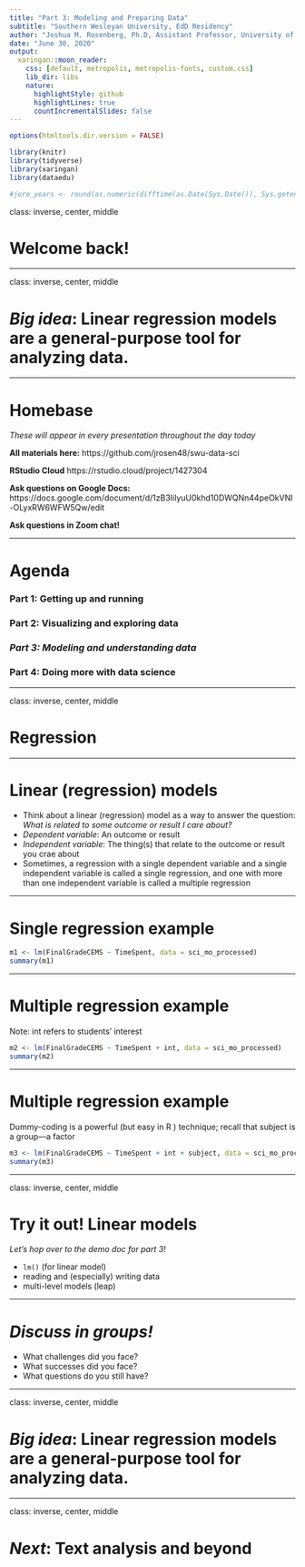 ```yaml
---
title: "Part 3: Modeling and Preparing Data"
subtitle: "Southern Wesleyan University, EdD Residency"
author: "Joshua M. Rosenberg, Ph.D, Assistant Professor, University of Tennessee, Knoxville"
date: "June 30, 2020"
output:
  xaringan::moon_reader:
    css: [default, metropolis, metropolis-fonts, custom.css]
    lib_dir: libs
    nature:
      highlightStyle: github
      highlightLines: true
      countIncrementalSlides: false
---
```


```r
options(htmltools.dir.version = FALSE)

library(knitr)
library(tidyverse)
library(xaringan)
library(dataedu)

#joro_years <- round(as.numeric(difftime(as.Date(Sys.Date()), Sys.getenv("joro_bday"), unit="weeks"))/52.25, 1)
```

class: inverse, center, middle

# Welcome back!

---

class: inverse, center, middle

# *Big idea*: Linear regression models are a general-purpose tool for analyzing data.

---

# Homebase

*These will appear in every presentation throughout the day today*

**All materials here:**
https://github.com/jrosen48/swu-data-sci

**RStudio Cloud**
https://rstudio.cloud/project/1427304

**Ask questions on Google Docs:**
https://docs.google.com/document/d/1zB3IilyuU0khd10DWQNn44peOkVNI-OLyxRW6WFW5Qw/edit

**Ask questions in Zoom chat!**

---

# Agenda

### Part 1: Getting up and running
### Part 2: Visualizing and exploring data
### *Part 3: Modeling and understanding data*
### Part 4: Doing more with data science

---

class: inverse, center, middle

# Regression

---

# Linear (regression) models

- Think about a linear (regression) model as a way to answer the question: *What is related to some outcome or result I care about?*
- *Dependent variable*: An outcome or result
- *Independent variable*: The thing(s) that relate to the outcome or result you crae about
- Sometimes, a regression with a single dependent variable and a single independent variable is called a single regression, and one with more than one independent variable is called a multiple regression

---

# Single regression example

```r
m1 <- lm(FinalGradeCEMS ~ TimeSpent, data = sci_mo_processed)
summary(m1)
```

---

# Multiple regression example

Note: int refers to students' interest

```r
m2 <- lm(FinalGradeCEMS ~ TimeSpent + int, data = sci_mo_processed)
summary(m2)
```

---

# Multiple regression example

Dummy-coding is a powerful (but easy in R ) technique; recall
that subject is a group---a factor

```r
m3 <- lm(FinalGradeCEMS ~ TimeSpent + int + subject, data = sci_mo_processed)
summary(m3)
```

---

class: inverse, center, middle

# Try it out! Linear models

*Let's hop over to the demo doc for part 3!*

- `lm()` (for linear model)
- reading and (especially) writing data
- multi-level models (leap)

---

# *Discuss in groups!*

- What challenges did you face?
- What successes did you face?
- What questions do you still have?

---

class: inverse, center, middle

# *Big idea*: Linear regression models are a general-purpose tool for analyzing data.

---

class: inverse, center, middle

# *Next*: Text analysis and beyond